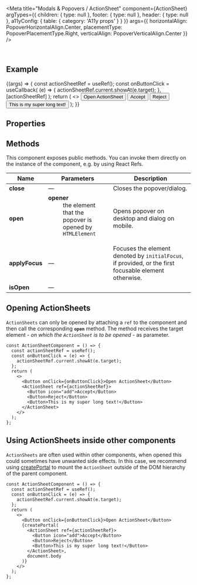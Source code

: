 
<Meta
  title="Modals & Popovers / ActionSheet"
  component={ActionSheet}
  argTypes={{
    children: {
      type: null
    },
    footer: {
      type: null
    },
    header: {
      type: null
    },
    a11yConfig: { table: { category: 'A11y props' } }
  }}
  args={{
    horizontalAlign: PopoverHorizontalAlign.Center,
    placementType: PopoverPlacementType.Right,
    verticalAlign: PopoverVerticalAlign.Center
  }}
/>

<DocsHeader />

<br />

## Example

<Canvas>
  <Story name="Default">
    {(args) => {
      const actionSheetRef = useRef();
      const onButtonClick = useCallback(
        (e) => {
          actionSheetRef.current.showAt(e.target);
        },
        [actionSheetRef]
      );
      return (
        <>
          <Button onClick={onButtonClick}>Open ActionSheet</Button>
          <ActionSheet {...args} ref={actionSheetRef}>
            <Button icon="add">Accept</Button>
            <Button>Reject</Button>
            <Button>This is my super long text!</Button>
          </ActionSheet>
        </>
      );
    }}
  </Story>
</Canvas>

## Properties

<ArgsTable story="." />

## Methods

This component exposes public methods. You can invoke them directly on the instance of the component, e.g. by using React Refs.

| Name           | Parameters                                                                                                                                                    | Description                                                                                                      |
| -------------- | ------------------------------------------------------------------------------------------------------------------------------------------------------------- | ---------------------------------------------------------------------------------------------------------------- |
| **close**      | &mdash;                                                                                                                                                       | Closes the popover/dialog.                                                                                       |
| **open**       | <dl><dt className="methodText">**opener**</dt><dd className="methodText">the element that the popover is opened by</dd><dd><code>HTMLElement</code></dd></dl> | Opens popover on desktop and dialog on mobile.                                                                   |
| **applyFocus** | &mdash;                                                                                                                                                       | Focuses the element denoted by <code>initialFocus</code>, if provided, or the first focusable element otherwise. |
| **isOpen**     | &mdash;                                                                                                                                                       |

## Opening ActionSheets

`ActionSheets` can only be opened by attaching a `ref` to the component and then call the corresponding **`open`** method. The method receives the target element - _on which the `ActionSheet` is to be opened_ - as parameter.

```JSX
const ActionSheetComponent = () => {
  const actionSheetRef = useRef();
  const onButtonClick = (e) => {
    actionSheetRef.current.showAt(e.target);
  };
  return (
    <>
      <Button onClick={onButtonClick}>Open ActionSheet</Button>
      <ActionSheet ref={actionSheetRef}>
        <Button icon="add">Accept</Button>
        <Button>Reject</Button>
        <Button>This is my super long text!</Button>
      </ActionSheet>
    </>
  );
};
```

## Using ActionSheets inside other components

`ActionSheets` are often used within other components, when opened this could sometimes have unwanted side effects.
In this case, we recommend using [createPortal](https://reactjs.org/docs/portals.html) to mount the `ActionSheet` outside of the DOM hierarchy of the parent component.

```JSX
const ActionSheetComponent = () => {
  const actionSheetRef = useRef();
  const onButtonClick = (e) => {
    actionSheetRef.current.showAt(e.target);
  };
  return (
    <>
      <Button onClick={onButtonClick}>Open ActionSheet</Button>
      {createPortal(
        <ActionSheet ref={actionSheetRef}>
          <Button icon="add">Accept</Button>
          <Button>Reject</Button>
          <Button>This is my super long text!</Button>
        </ActionSheet>,
        document.body
      )}
    </>
  );
};
```

<Footer />
